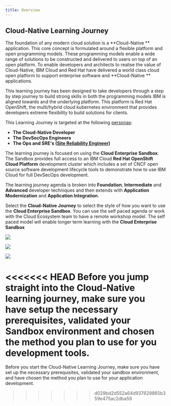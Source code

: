 ```yaml
---
title: Overview
---
```


## Cloud-Native Learning Journey

The foundation of any modern cloud solution is a **Cloud-Native
** application. This core concept is formulated around a flexible platform
 and open programming models. These programming models enable a wide range of
  solutions to be constructed and delivered to users on top of an open
   platform. To enable developers and architects to realise the value of
    Cloud-Native, IBM Cloud and Red Hat have delivered a world class cloud
     open platform to support enterprise software and **Cloud-Native
     ** applications.

This learning journey has been designed to take developers through a step by
 step journey to build strong skills in both the programming models IBM is
  aligned towards and the underlying platform. This platform is Red Hat
   OpenShift, the multi/hybrid cloud kubernetes environment that provides developers extreme flexibility to build solutions for clients.

This Learning Journey is targeted at the following  [personas](https://www.ibm.com/garage/method/practices/think/practice_personas/):
- **The Cloud-Native Developer**
- **The DevSecOps Engineers**
- **The Ops and SRE's ([Site Reliability Engineer](https://en.wikipedia.org/wiki/Site_Reliability_Engineering))**

The learning journey is focused on using the **Cloud Enterprise Sandbox**. The
 Sandbox provides full access to an IBM Cloud **Red Hat OpenShift Cloud
  Platform** development cluster which includes a set of CNCF open source
   software development lifecycle tools to demonstrate how to use IBM Cloud
    for full DevSecOps development.

The learning journey agenda is broken into **Foundation**, **Intermediate** and **Advanced** developer techniques and then extends with **Application Modernization** and **Application Integration**.

Select the **Cloud-Native Journey** to select the style of how you want to
 use the **Cloud Enterprise Sandbox**. You can use the self paced agenda or
  work with the Cloud Ecosystem team to have a remote workshop model. The self
   paced model will enable longer term learning with the **Cloud Enterprise
    Sandbox**

<Row>

<Column colLg={4} colMd={4} noGutterMdLeft>
<ArticleCard
    color="dark"
    title="Developer Foundation"
    subTitle="Start your Cloud-Native journey by learning the concepts, technologies & methodologies"
    href="/developer-foundation"
    >

![](./images/developer-foundation.png)

</ArticleCard>

</Column>


<Column colLg={4} colMd={4} noGutterMdLeft>
<ArticleCard
    color="dark"
    title="Developer Intermediate"
    subTitle="Learn how to develop and deliver Cloud-Native application with an Enterpeise SDLC"
    href="/developer-intermediate"
    >

![](./images/developer-intermediate.png)

</ArticleCard>
</Column>


<Column colLg={4} colMd={4} noGutterMdLeft>
<ArticleCard
    color="dark"
    title="Developer Advanced"
    subTitle="Learn advanced microservices techniques to develop and deliver Cloud-Native applications"
    href="/developer-advanced"
    >

![](./images/developer-advanced.png)

</ArticleCard>
</Column>


</Row>

<<<<<<< HEAD
Before you jump straight into the Cloud-Native learning journey, make sure
you have setup the necessary prerequisites, validated your Sandbox
environment and chosen the method you plan to use for you development tools.
=======
Before you start the Cloud-Native Learning Journey, make sure you have set up the necessary prerequisites, validated your sandbox environment, and have chosen the method you plan to use for your application development.
>>>>>>> d029bd2d552a64d937629865b359e475ac2dba59
